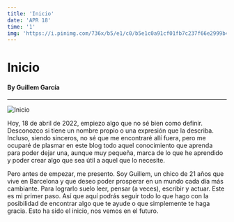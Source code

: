 ```yaml
---
title: 'Inicio'
date: 'APR 18'
time: '1'
img: 'https://i.pinimg.com/736x/b5/e1/c0/b5e1c0a91cf01fb7c237f66e2999b489---day-january-.jpg'
---
```

# Inicio
#### By Guillem García
---
![Inicio](/posts/inicio/inicio.jpg)

Hoy, 18 de abril de 2022, empiezo algo que no sé bien como definir. Desconozco si tiene un nombre propio o una expresión que la describa. Incluso, siendo sinceros, no sé que me encontraré allí fuera, pero me ocuparé de plasmar en este blog todo aquel conocimiento que aprenda para poder dejar una, aunque muy pequeña, marca de lo que he aprendido y poder crear algo que sea útil a aquel que lo necesite.

Pero antes de empezar, me presento. Soy Guillem, un chico de 21 años que vive en Barcelona y que deseo poder prosperar en un mundo cada día más cambiante. Para lograrlo suelo leer, pensar (a veces), escribir y actuar. Este es mi primer paso. Así que aquí podrás seguir todo lo que hago con la posibilidad de encontrar algo que te ayude o que simplemente te haga gracia. Esto ha sido el inicio, nos vemos en el futuro.

